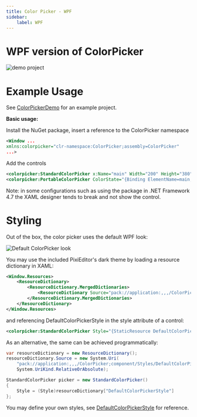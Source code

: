 ```yaml
---
title: Color Picker - WPF
sidebar:
    label: WPF
---
```


# WPF version of ColorPicker

![demo project](https://i.imgur.com/wZkkykY.png)

# Example Usage

See [ColorPickerDemo](https://github.com/PixiEditor/ColorPicker/tree/master/ColorPickerDemo) for an example project.

**Basic usage:**

Install the NuGet package, insert a reference to the ColorPicker namespace

```xml
<Window ...
xmlns:colorpicker="clr-namespace:ColorPicker;assembly=ColorPicker"
...>
```

Add the controls

```xml
<colorpicker:StandardColorPicker x:Name="main" Width="200" Height="380"/>
<colorpicker:PortableColorPicker ColorState="{Binding ElementName=main, Path=ColorState, Mode=TwoWay}" Width="40" Height="40"/>
```

Note: in some configurations such as using the package in .NET Framework 4.7 the XAML designer tends to break and not
show the control.

# Styling

Out of the box, the color picker uses the default WPF look:

![Default ColorPicker look](https://i.imgur.com/AyweTmS.png)

You may use the included PixiEditor's dark theme by loading a resource dictionary in XAML:

```xml
<Window.Resources>
    <ResourceDictionary>
        <ResourceDictionary.MergedDictionaries>
            <ResourceDictionary Source="pack://application:,,,/ColorPicker;component/Styles/DefaultColorPickerStyle.xaml" />
        </ResourceDictionary.MergedDictionaries>
    </ResourceDictionary>
</Window.Resources>
```

and referencing DefaultColorPickerStyle in the style attribute of a control:

```xml
<colorpicker:StandardColorPicker Style="{StaticResource DefaultColorPickerStyle}" />
```

As an alternative, the same can be achieved programmatically:

```csharp
var resourceDictionary = new ResourceDictionary();
resourceDictionary.Source = new System.Uri(
    "pack://application:,,,/ColorPicker;component/Styles/DefaultColorPickerStyle.xaml",
    System.UriKind.RelativeOrAbsolute);

StandardColorPicker picker = new StandardColorPicker()
{
    Style = (Style)resourceDictionary["DefaultColorPickerStyle"]
};
```

You may define your own styles, see
[DefaultColorPickerStyle](https://github.com/PixiEditor/ColorPicker/blob/master/src/ColorPicker/Styles/DefaultColorPickerStyle.xaml)
for reference.
